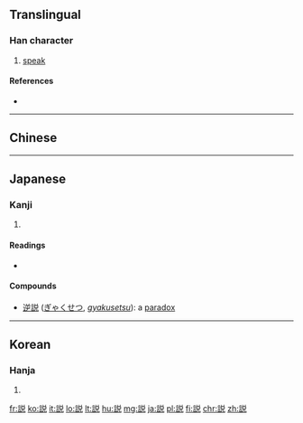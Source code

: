 {{also|說|说|講}}<!-- may be replaced by zh-forms -->
==Translingual==
{{stroke order|stroke=animate}}
{{ja-forms|説|[[说]]|[[說]]}}

===Han character===
{{Han char|rn=149|rad=言|as=07|sn=14|four=|canj=X卜口金口 (XYRCR), 卜口金口山 (YRCRU)|ids=⿰[[言]][[兑]]}}

# [[speak]]

====References====
* {{Han ref|kx=1165.051|dkj=35556|hdz=63979.030|uh=8AAC|ud=35500|bh=90E0|bd=37088}}

----

==Chinese==

{{zh-see|說|v}}
----

==Japanese==
===Kanji===
{{ja-kanji|grade=4|rs=言07|style=s|kyu=說}}

# {{defn|lang=ja|sort=言07}}

====Readings====
* {{ja-readings|goon=[[せち]] (sechi), [[せい]] (sei), [[えち]] (echi)|kanon=[[せつ]] (setsu), [[せい]] (sei), [[えつ]] (etsu)|kanyoon=[[ぜい]] (zei)|kun=[[とく]] (toku), [[よろこぶ]] (yorokobu)|nanori=[[あき]] (aki), [[かぬ]] (kanu), [[かね]] (kane), [[こと]] (koto), [[つぐ]] (tsugu), [[とき]] (toki), [[とく]] (toku), [[のぶ]] (nobu), [[ひさ]] (hisa)}}

====Compounds====
* [[逆説]] ([[ぎゃくせつ]], ''[[gyakusetsu]]''): a [[paradox]]

----

==Korean==

===Hanja===
{{ko-hanja|hangeul=[[설]], [[세]], 열|eumhun=|rv=seol, se, yeol|mr=sŏl, se, yŏl|y=sel, sey, yel}}

# {{defn|lang=ko|sort=言07}}

[[fr:説]]
[[ko:説]]
[[it:説]]
[[lo:説]]
[[lt:説]]
[[hu:説]]
[[mg:説]]
[[ja:説]]
[[pl:説]]
[[fi:説]]
[[chr:説]]
[[zh:説]]